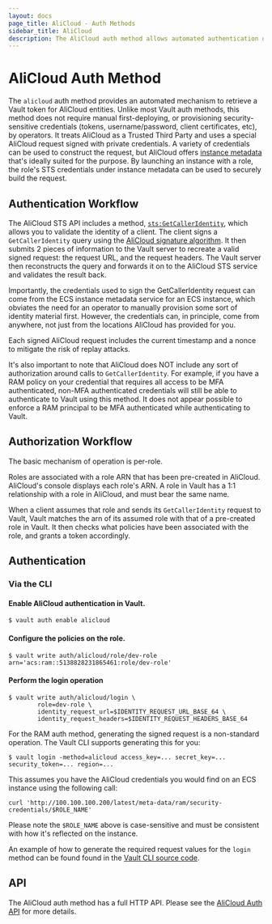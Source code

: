 ```yaml
---
layout: docs
page_title: AliCloud - Auth Methods
sidebar_title: AliCloud
description: The AliCloud auth method allows automated authentication of AliCloud entities.
---
```


# AliCloud Auth Method

The `alicloud` auth method provides an automated mechanism to retrieve
a Vault token for AliCloud entities. Unlike most Vault auth methods, this 
method does not require manual first-deploying, or provisioning 
security-sensitive credentials (tokens, username/password, client certificates, 
etc), by operators. It treats AliCloud as a Trusted Third Party and uses a 
special AliCloud request signed with private credentials. A variety of credentials 
can be used to construct the request, but AliCloud offers 
[instance metadata](https://www.alibabacloud.com/help/faq-detail/49122.htm) 
that's ideally suited for the purpose. By launching an instance with a role,
the role's STS credentials under instance metadata can be used to securely 
build the request.

## Authentication Workflow

The AliCloud STS API includes a method,
[`sts:GetCallerIdentity`](https://www.alibabacloud.com/help/doc-detail/43767.htm),
which allows you to validate the identity of a client. The client signs
a `GetCallerIdentity` query using the [AliCloud signature
algorithm](https://www.alibabacloud.com/help/doc-detail/67332.htm). It then 
submits 2 pieces of information to the Vault server to recreate a valid signed 
request: the request URL, and the request headers. The Vault server then 
reconstructs the query and forwards it on to the AliCloud STS service and validates 
the result back.

Importantly, the credentials used to sign the GetCallerIdentity request can come
from the ECS instance metadata service for an ECS instance, which obviates the
need for an operator to manually provision some sort of identity material first.
However, the credentials can, in principle, come from anywhere, not just from
the locations AliCloud has provided for you.

Each signed AliCloud request includes the current timestamp and a nonce to mitigate 
the risk of replay attacks.

It's also important to note that AliCloud does NOT include any sort
of authorization around calls to `GetCallerIdentity`. For example, if you have
a RAM policy on your credential that requires all access to be MFA authenticated,
non-MFA authenticated credentials will still be able to authenticate to Vault 
using this method. It does not appear possible to enforce a RAM principal to be 
MFA authenticated while authenticating to Vault.

## Authorization Workflow

The basic mechanism of operation is per-role. 

Roles are associated with a role ARN that has been pre-created in AliCloud. 
AliCloud's console displays each role's ARN. A role in Vault has a 1:1 relationship
with a role in AliCloud, and must bear the same name.

When a client assumes that role and sends its `GetCallerIdentity` request to Vault,
Vault matches the arn of its assumed role with that of a pre-created role in Vault.
It then checks what policies have been associated with the role, and grants a
token accordingly.

## Authentication

### Via the CLI

#### Enable AliCloud authentication in Vault.

```
$ vault auth enable alicloud
```

#### Configure the policies on the role.

```
$ vault write auth/alicloud/role/dev-role arn='acs:ram::5138828231865461:role/dev-role'
```

#### Perform the login operation

```
$ vault write auth/alicloud/login \
        role=dev-role \
        identity_request_url=$IDENTITY_REQUEST_URL_BASE_64 \
        identity_request_headers=$IDENTITY_REQUEST_HEADERS_BASE_64
```

For the RAM auth method, generating the signed request is a non-standard
operation. The Vault CLI supports generating this for you:

```
$ vault login -method=alicloud access_key=... secret_key=... security_token=... region=...
```

This assumes you have the AliCloud credentials you would find on an ECS instance using the 
following call:
```
curl 'http://100.100.100.200/latest/meta-data/ram/security-credentials/$ROLE_NAME'
```
Please note the `$ROLE_NAME` above is case-sensitive and must be consistent with how it's reflected
on the instance.

An example of how to generate the required request values for the `login` method
can be found found in the 
[Vault CLI source code](https://github.com/hashicorp/vault-plugin-auth-alicloud/blob/master/tools/tools.go).

## API

The AliCloud auth method has a full HTTP API. Please see the
[AliCloud Auth API](/api/auth/alicloud/index.html) for more
details.
